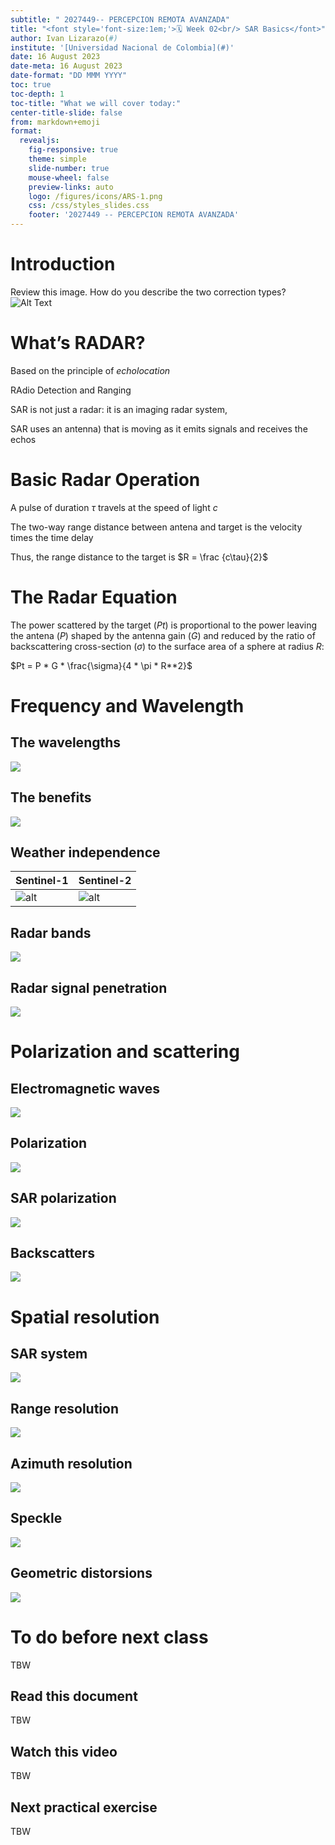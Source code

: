 ```yaml
---
subtitle: " 2027449-- PERCEPCION REMOTA AVANZADA"
title: "<font style='font-size:1em;'>🗓️ Week 02<br/> SAR Basics</font>"
author: Ivan Lizarazo(#)
institute: '[Universidad Nacional de Colombia](#)'
date: 16 August 2023
date-meta: 16 August 2023
date-format: "DD MMM YYYY"
toc: true
toc-depth: 1
toc-title: "What we will cover today:"
center-title-slide: false
from: markdown+emoji
format:
  revealjs: 
    fig-responsive: true
    theme: simple
    slide-number: true
    mouse-wheel: false
    preview-links: auto
    logo: /figures/icons/ARS-1.png
    css: /css/styles_slides.css
    footer: '2027449 -- PERCEPCION REMOTA AVANZADA'
---
```


# Introduction

Review this image. How do you describe the two correction types?  
![Alt Text](figures/W2_RTC.gif)

# What's RADAR?

Based on the principle of *echolocation*

RAdio Detection and Ranging

SAR is not just a radar: it is an imaging radar system,

SAR uses an antenna) that is moving as it emits signals and receives the echos

# Basic Radar Operation

A pulse of duration $\tau$ travels at the speed of light $c$

The two-way range distance between antena and target is the velocity times the time delay

Thus, the range distance to the target is $R = \frac {c\tau}{2}$

# The Radar Equation

The power scattered by the target ($Pt$) is  proportional to the power leaving the antena ($P$)  shaped by the antenna gain ($G$) and  reduced by the ratio of backscattering cross-section  ($\sigma$) to the  surface area of a sphere at radius $R$:

$Pt = P * G * \frac{\sigma}{4 * \pi * R**2}$


# Frequency and Wavelength

## The wavelengths
![](figures/radar_wavelengths.png)

## The benefits

![](figures/benefits.png)

## Weather independence

Sentinel-1 | Sentinel-2
- | - 
![alt](figures/sentinel1.gif) | ![alt](figures/sentinel2.gif)

## Radar bands

![](figures/radar_bands.png)

## Radar signal penetration

![](figures/penetration.png)

# Polarization and scattering

## Electromagnetic waves

![](figures/em_waves.png)

## Polarization

![](figures/polarization.png)

## SAR polarization

![](figures/sar_polarization.png)

## Backscatters

![](figures/scatterers.png)

# Spatial resolution

## SAR system

![](figures/sar_system.png)

## Range resolution

![](figures/range_res.png)

## Azimuth resolution

![](figures/azi_res.png)

## Speckle

![](figures/speckle.png)

## Geometric distorsions

![](figures/geometric.png)

# To do before next class 

TBW

## Read this document

TBW

## Watch this video

TBW

## Next practical exercise

TBW